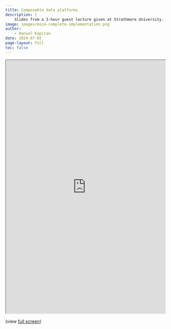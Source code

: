 ```yaml
---
title: Composable data platforms 
description: |
    Slides from a 3-hour guest lecture given at Strathmore University.
image: images/mice-complete-implementation.png
author:
    - Daniel Kapitan
date: 2024-07-02
page-layout: full
toc: false
---
```


```{=html}
<iframe width="100%" height="800" src="https://anthology-of-data.science/lecture-composable-data-stack/#/title-slide" title="Lecture"></iframe>
```
(view [full screen](https://anthology-of-data.science/lecture-composable-data-stack/#/title-slide))
